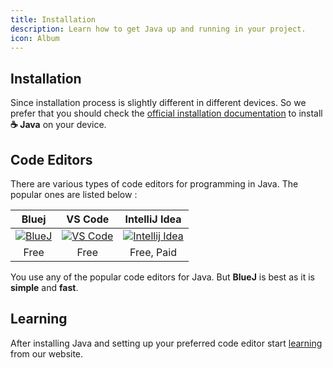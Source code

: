 ```yaml
---
title: Installation
description: Learn how to get Java up and running in your project.
icon: Album
---
```



## Installation

Since installation process is slightly different in different devices. So we prefer that you should check the [official installation documentation](https://www.java.com/en/download/help/download_options.html) to install **☕ Java** on your device.

## Code Editors

There are various types of code editors for programming in Java. The popular ones are listed below :


|                     Bluej                       |                              VS Code                              |                                 IntelliJ Idea                                  |
| :----------------------------------------------:|:---------------------------------------------------------------: | :----------------------------------------------------------------------------: |
| [![BlueJ](/img/docs/installation/bluej.png)](https://bluej.org?ref=javaistic) | [![VS Code](/img/docs/installation/vs-code.png)](https://code.visualstudio.com/?ref=javaistic) | [![Intellij Idea](/img/docs/installation/intellij-idea.png)](https://www.jetbrains.com/idea/?ref=javaistic) |
| Free| Free | Free, Paid |

  You use any of the popular code editors for Java. But <b>BlueJ</b> is best as it is <b>simple</b> and <b>fast</b>.



## Learning

After installing Java and setting up your preferred code editor start [learning](/docs/introduction) from our website.

<div className="mt-8"/>

